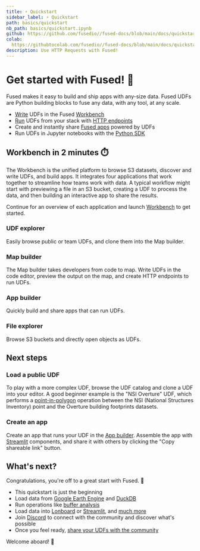 ```yaml
---
title: ⚡ Quickstart
sidebar_label: ⚡ Quickstart
path: basics/quickstart
nb_path: basics/quickstart.ipynb
github: https://github.com/fusedio//fused-docs/blob/main/docs/quickstart.ipynb
colab:
  https://githubtocolab.com/fusedio//fused-docs/blob/main/docs/quickstart.ipynb
description: Use HTTP Requests with Fused!
---
```


# Get started with Fused! 🚀

Fused makes it easy to build and ship apps with any-size data. Fused UDFs are Python building blocks to fuse any data, with any tool, at any scale.


- [Write](/core-concepts/write/) UDFs in the Fused [Workbench](/workbench/overview/)
- [Run](/core-concepts/run/) UDFs from your stack with [HTTP endpoints](/core-concepts/run/#http-requests)
- Create and instantly share [Fused apps](/workbench/app-builder/) powered by UDFs
- Run UDFs in Jupyter notebooks with the [Python SDK](/python-sdk)

## Workbench in 2 minutes ⏱️

The Workbench is the unified platform to browse S3 datasets, discover and write UDFs, and build apps. It integrates four applications that work together to streamline how teams work with data. A typical workflow might start with previewing a file in an S3 bucket, creating a UDF to process the data, and then building an interactive app to share the results.

Continue for an overview of each application and launch [Workbench](https://www.fused.io/workbench) to get started.

### UDF explorer

Easily browse public or team UDFs, and clone them into the Map builder.


### Map builder

The Map builder takes developers from code to map. Write UDFs in the code editor, preview the output on the map, and create HTTP endpoints to run UDFs.


### App builder

Quickly build and share apps that can run UDFs.



### File explorer

Browse S3 buckets and directly open objects as UDFs.




## Next steps

### Load a public UDF

To play with a more complex UDF, browse the UDF catalog and clone a UDF into your editor. A good beginner example is the "NSI Overture" UDF, which performs a [point-in-polygon](/transform/geospatial/point-in-polygon/) operation between the NSI (National Structures Inventory) point and the Overture building footprints datasets.

### Create an app

Create an app that runs your UDF in the [App builder](/workbench/app-builder/). Assemble the app with [Streamlit](https://docs.streamlit.io/develop/api-reference) components, and share it with others by clicking the "Copy shareable link" button.


## What's next?

Congratulations, you're off to a great start with Fused. 🎉

- This quickstart is just the beginning
- Load data from [Google Earth Engine](/user-guide/in/gee/) and [DuckDB](/user-guide/in/duckdb/)
- Run operations like [buffer analysis](/user-guide/transform/geospatial/buffer/)
- Load data into [Lonboard](/user-guide/out/lonboard/) or [Streamlit](/user-guide/out/streamlit/), and [much more](/user-guide/tutorials/)
- Join [Discord](https://bit.ly/fused-discord) to connect with the community and discover what's possible
- Once you feel ready, [share your UDFs with the community](/python-sdk/contribute/)

Welcome aboard! 🚢
